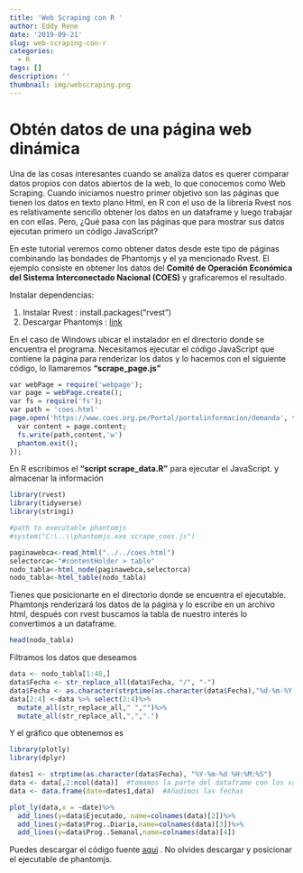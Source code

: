 ```yaml
---
title: 'Web Scraping con R '
author: Eddy Rene
date: '2019-09-21'
slug: web-scraping-con-r
categories:
  - R
tags: []
description: ''
thumbnail: img/webscraping.png
---
```



# Obtén datos de una página web dinámica

Una de las cosas interesantes cuando se analiza datos es querer comparar datos propios con datos abiertos de la web, lo que conocemos como Web Scraping. Cuando iniciamos nuestro primer objetivo son las páginas que tienen los datos en texto plano Html, en R con el uso de la librería Rvest nos es relativamente sencillo obtener los datos en un dataframe y luego trabajar en con ellas. Pero, ¿Qué pasa con las páginas que para mostrar sus datos ejecutan primero un código JavaScript?

En este tutorial veremos como obtener datos desde este tipo de páginas combinando las bondades de Phantomjs y el ya mencionado Rvest. El ejemplo consiste en obtener los datos del **Comité de Operación Económica del Sistema Interconectado Nacional (COES)** y graficaremos el resultado.

Instalar dependencias:

  1. Instalar Rvest : install.packages(“rvest”)
  2. Descargar Phantomjs :  [link]( https://phantomjs.org/download.html ) 
  
En el caso de Windows ubicar el instalador en el directorio donde se encuentra el programa. Necesitamos ejecutar el código JavaScript que contiene la página para renderizar los datos y lo hacemos con el siguiente código, lo llamaremos **“scrape_page.js”**


```r
var webPage = require('webpage');
var page = webPage.create();
var fs = require('fs');
var path = 'coes.html'
page.open('https://www.coes.org.pe/Portal/portalinformacion/demanda', function (status) {
  var content = page.content;
  fs.write(path,content,'w')
  phantom.exit();
});

```

En R escribimos el **“script scrape_data.R”** para ejecutar el JavaScript. y almacenar la información


```r

library(rvest)
library(tidyverse)
library(stringi)

#path to executable phantomjs
#system("C:\..\\phantomjs.exe scrape_coes.js")

paginawebca<-read_html("../../coes.html")
selectorca<-"#contentHolder > table"
nodo_tabla<-html_node(paginawebca,selectorca)
nodo_tabla<-html_table(nodo_tabla)

```
Tienes que posicionarte en el directorio donde se encuentra el ejecutable. Phamtonjs renderizará los datos de la página y lo escribe en un archivo html, después con rvest buscamos la tabla de nuestro interés lo convertimos a un dataframe.

```r

head(nodo_tabla)

```

Filtramos los datos que deseamos

```r
data <- nodo_tabla[1:48,]
data$Fecha <- str_replace_all(data$Fecha, "/", "-")
data$Fecha <- as.character(strptime(as.character(data$Fecha),"%d-%m-%Y %H:%M"))
data[2:4] <-data %>% select(2:4)%>%
  mutate_all(str_replace_all," ","")%>%
  mutate_all(str_replace_all,",",".")
```

Y el gráfico que obtenemos es

```r

library(plotly)
library(dplyr)

dates1 <- strptime(as.character(data$Fecha), "%Y-%m-%d %H:%M:%S")
data <- data[,2:ncol(data)]  #tomamos la parte del dataframe con los valores
data <- data.frame(date=dates1,data)  #Añadimos las fechas

plot_ly(data,x = ~date)%>%
  add_lines(y=data$Ejecutado, name=colnames(data)[2])%>%
  add_lines(y=data$Prog..Diaria,name=colnames(data)[3])%>%
  add_lines(y=data$Prog..Semanal,name=colnames(data)[4])

```

Puedes descargar el código fuente  [aqui](https://github.com/eddyrene/dinamic_scraping_R) . No olvides descargar y posicionar el ejecutable de phantomjs.
